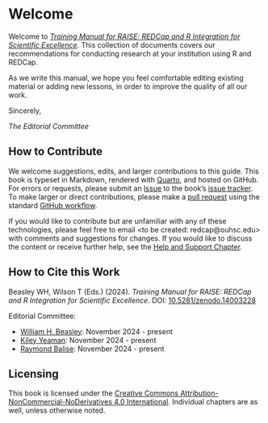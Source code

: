 # Welcome {.unnumbered #sec-welcome}

Welcome to [*Training Manual for RAISE: REDCap and R Integration for Scientific Excellence*](https://redcap-tools.github.io/raise-manual-v1/).
This collection of documents covers our recommendations for conducting research at your institution using R and REDCap.

As we write this manual,
we hope you feel comfortable editing existing material or adding new lessons,
in order to improve the quality of all our work.

Sincerely,

_The Editorial Committee_

## How to Contribute {#sec-welcome-contribute}

We welcome suggestions, edits, and larger contributions to this guide.
This book is typeset in Markdown, rendered with [Quarto](https://quarto.org/), and hosted on GitHub.
For errors or requests, please submit an [Issue](https://docs.github.com/en/issues/tracking-your-work-with-issues/about-issues)
to the book's [issue tracker](https://github.com/redcap-tools/raise-manual-v1/issues).
To make larger or direct contributions, please make a [pull request](https://github.com/redcap-tools/raise-manual-v1/pulls) using the standard [GitHub workflow](https://docs.github.com/en/get-started/quickstart/contributing-to-projects).

If you would like to contribute but are unfamiliar with any of these technologies, please feel free to email <to be created: redcap@ouhsc.edu> with comments and suggestions for changes.
If you would like to discuss the content or receive further help, see the [Help and Support Chapter](begin/support.md).

## How to Cite this Work {#sec-welcome-cite}

Beasley WH, Wilson T (Eds.) (2024).
_Training Manual for RAISE: REDCap and R Integration for Scientific Excellence_.
DOI: [10.5281/zenodo.14003228](https://zenodo.org/record/14003228)

Editorial Committee:

* [William H. Beasley](https://orcid.org/0000-0002-5613-5006): November 2024 - present
* [Kiley Yeaman](https://www.linkedin.com/in/kileyyeaman/): November 2024 - present
* [Raymond Balise](https://orcid.org/0000-0002-9856-5901): November 2024 - present

## Licensing {#sec-welcome-licensing}

This book is licensed under the [Creative Commons Attribution-NonCommercial-NoDerivatives 4.0 International](https://creativecommons.org/licenses/by-nc-nd/4.0/).
Individual chapters are as well, unless otherwise noted.

<!-- ## Funding {#sec-welcome-funding}

This content is solely the responsibility of the authors and does not necessarily represent the official views of the National Institutes of Health or the N3C program.

Any analyses herein were conducted using the NCATS N3C Data Enclave supported by NCATS U24 TR002306, Axel Informatics Subcontract Number: NCATS-P00438-B and made possible because of the patients whose data was contributed by [partner organizations](https://covid.cd2h.org/dtas).
We gratefully acknowledge the [scientists](https://covid.cd2h.org/acknowledgements) who have contributed to the on-going development of this community resource [@haendel_2020].

Funding and support for individual authors is listed in @sec-funding. -->
